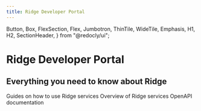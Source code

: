 ```yaml
---
title: Ridge Developer Portal
---
```



  Button,
  Box,
  FlexSection,
  Flex,
  Jumbotron,
  ThinTile,
  WideTile,
  Emphasis,
  H1,
  H2,
  SectionHeader,
} from "@redocly/ui";




<Jumbotron>
  <NavBar location={props.location} standalone={false} />
  <H1>Ridge Developer Portal</H1>
  <H2>Everything you need to know about Ridge</H2>
</Jumbotron>
<Box my={25}>
  <FlexSection justifyContent="space-around" flexWrap="wrap">
    <ThinTile
      to="Getting Started/index.md"
      icon={launchFastIcon}
      header="Getting Started"
    >
      Guides on how to use Ridge services
    </ThinTile>
    <ThinTile to="docs/index.md" icon={icon3} header="Docs">
      Overview of Ridge services
    </ThinTile>
    <ThinTile to="api/api-overview.md" icon={icon1} header="API Reference">
      OpenAPI documentation
    </ThinTile>
  </FlexSection>
</Box>
